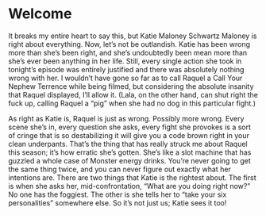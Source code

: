 # Welcome

It breaks my entire heart to say this, but Katie Maloney Schwartz Maloney is right about everything. Now, let’s not be outlandish. Katie has been wrong more than she’s been right, and she’s undoubtedly been mean more than she’s ever been anything in her life. Still, every single action she took in tonight’s episode was entirely justified and there was absolutely nothing wrong with her. I wouldn’t have gone so far as to call Raquel a Call Your Nephew Terrence while being filmed, but considering the absolute insanity that Raquel displayed, I’ll allow it. (Lala, on the other hand, can shut right the fuck up, calling Raquel a “pig” when she had no dog in this particular fight.)

As right as Katie is, Raquel is just as wrong. Possibly more wrong. Every scene she’s in, every question she asks, every fight she provokes is a sort of cringe that is so destabilizing it will give you a code brown right in your clean underpants. That’s the thing that has really struck me about Raquel this season; it’s how erratic she’s gotten. She’s like a slot machine that has guzzled a whole case of Monster energy drinks. You’re never going to get the same thing twice, and you can never figure out exactly what her intentions are. There are two things that Katie is the rightest about. The first is when she asks her, mid-confrontation, “What are you doing right now?” No one has the foggiest. The other is she tells her to “take your six personalities” somewhere else. So it’s not just us; Katie sees it too!